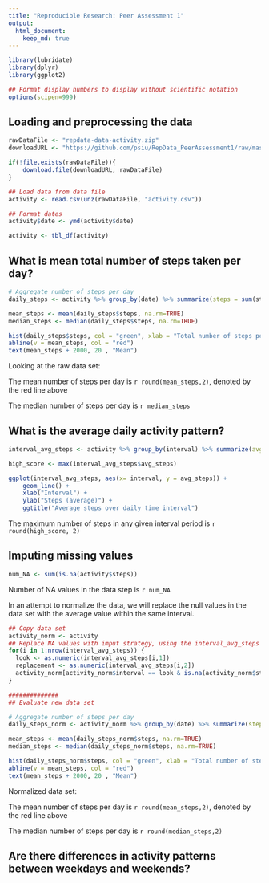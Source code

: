 ```yaml
---
title: "Reproducible Research: Peer Assessment 1"
output: 
  html_document:
    keep_md: true
---
```


```r
library(lubridate)
library(dplyr)
library(ggplot2)

## Format display numbers to display without scientific notation
options(scipen=999)
```

## Loading and preprocessing the data
```r

rawDataFile <- "repdata-data-activity.zip"
downloadURL <- "https://github.com/psiu/RepData_PeerAssessment1/raw/master/repdata-data-activity.zip"

if(!file.exists(rawDataFile)){
    download.file(downloadURL, rawDataFile)
}

## Load data from data file
activity <- read.csv(unz(rawDataFile, "activity.csv"))

## Format dates
activity$date <- ymd(activity$date)

activity <- tbl_df(activity)
```


## What is mean total number of steps taken per day?
```r
# Aggregate number of steps per day
daily_steps <- activity %>% group_by(date) %>% summarize(steps = sum(steps))

mean_steps <- mean(daily_steps$steps, na.rm=TRUE)
median_steps <- median(daily_steps$steps, na.rm=TRUE)

hist(daily_steps$steps, col = "green", xlab = "Total number of steps per day", ylab = "Frequency (Number of days)", main ="Historgram on frequency of steps per day")
abline(v = mean_steps, col = "red")
text(mean_steps + 2000, 20 , "Mean")
```

Looking at the raw data set:

The mean number of steps per day is `r round(mean_steps,2)`, denoted by the red line above

The median number of steps per day is `r median_steps`


## What is the average daily activity pattern?
```r
interval_avg_steps <- activity %>% group_by(interval) %>% summarize(avg_steps = mean(steps, na.rm=TRUE))

high_score <- max(interval_avg_steps$avg_steps)

ggplot(interval_avg_steps, aes(x= interval, y = avg_steps)) +
    geom_line() +
    xlab("Interval") +
    ylab("Steps (average)") +
    ggtitle("Average steps over daily time interval")
```

The maximum number of steps in any given interval period is `r round(high_score, 2)`

## Imputing missing values
```r
num_NA <- sum(is.na(activity$steps))
```

Number of NA values in the data step is `r num_NA`

In an attempt to normalize the data, we will replace the null values in the data set with the average value within the same interval.

```r

## Copy data set
activity_norm <- activity
## Replace NA values with imput strategy, using the interval_avg_steps as a lookup table for average interval step value
for(i in 1:nrow(interval_avg_steps)) {
  look <- as.numeric(interval_avg_steps[i,1])
  replacement <- as.numeric(interval_avg_steps[i,2])
  activity_norm[activity_norm$interval == look & is.na(activity_norm$steps),]$steps <- replacement
}

##############
## Evaluate new data set

# Aggregate number of steps per day
daily_steps_norm <- activity_norm %>% group_by(date) %>% summarize(steps = sum(steps))

mean_steps <- mean(daily_steps_norm$steps, na.rm=TRUE)
median_steps <- median(daily_steps_norm$steps, na.rm=TRUE)

hist(daily_steps_norm$steps, col = "green", xlab = "Total number of steps per day", ylab = "Frequency (Number of days)", main ="Historgram on frequency of steps per day (normalized)")
abline(v = mean_steps, col = "red")
text(mean_steps + 2000, 20 , "Mean")
```

Normalized data set:

The mean number of steps per day is `r round(mean_steps,2)`, denoted by the red line above

The median number of steps per day is `r round(median_steps,2)`


## Are there differences in activity patterns between weekdays and weekends?
```r

```